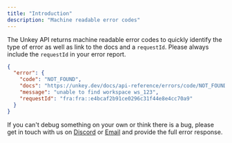```yaml
---
title: "Introduction"
description: "Machine readable error codes"
---
```


The Unkey API returns machine readable error codes to quickly identify the type of error as well as link to the docs and a `requestId`. Please always include the `requestId` in your error report.

```json JSON response
{
  "error": {
    "code": "NOT_FOUND",
    "docs": "https://unkey.dev/docs/api-reference/errors/code/NOT_FOUND",
    "message": "unable to find workspace ws_123",
    "requestId": "fra:fra::e4bcaf2b91ce0296c31f44e8e4cc70a9"
  }
}
```

If you can't debug something on your own or think there is a bug, please get in touch with us on [Discord](https://unkey.dev/discord) or [Email](mailto:andreas@unkey.dev) and provide the full error response.
